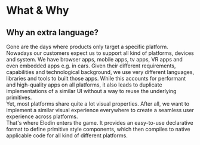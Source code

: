 

# What & Why

## Why an extra language?

Gone are the days where products only target a specific platform. Nowadays our customers expect us to support all kind of platforms, devices and system. We have browser apps, mobile apps, tv apps, VR apps and even embedded apps e.g. in cars.
Given their different requirements, capabilities and technological background, we use very different languages, libraries and tools to built those apps. While this accounts for performant and high-quality apps on all platforms, it also leads to duplicate implementations of a similar UI without a way to reuse the underlying primitives.<br />
Yet, most platforms share quite a lot visual properties. After all, we want to implement a similar visual experience everywhere to create a seamless user experience across platforms.<br />
That's where Elodin enters the game. It provides an easy-to-use declarative format to define primitive style components, which then compiles to native applicable code for all kind of different platforms.
